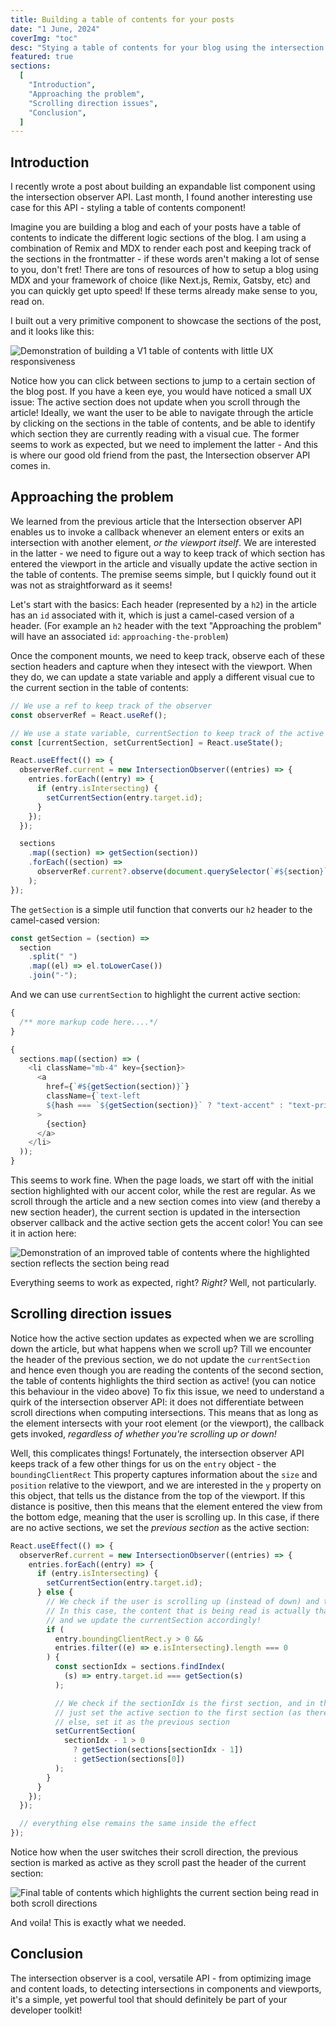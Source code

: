 ```yaml
---
title: Building a table of contents for your posts
date: "1 June, 2024"
coverImg: "toc"
desc: "Stying a table of contents for your blog using the intersection observer API"
featured: true
sections:
  [
    "Introduction",
    "Approaching the problem",
    "Scrolling direction issues",
    "Conclusion",
  ]
---
```


## Introduction

I recently wrote a post about building an expandable list component using the intersection observer API.
Last month, I found another interesting use case for this API - styling a table of contents component!

Imagine you are building a blog and each of your posts have a table of contents to indicate the different
logic sections of the blog. I am using a combination of Remix and MDX to render each post and keeping track of
the sections in the frontmatter - if these words aren't making a lot of sense to you, don't fret!
There are tons of resources of how to setup a blog using MDX and your framework of choice (like Next.js, Remix, Gatsby, etc)
and you can quickly get upto speed! If these terms already make sense to you, read on.

I built out a very primitive component to showcase the sections of the post, and it looks like this:

<img
  src="https://thisisktm.com/posts/resources/toc/toc-1"
  alt="Demonstration of building a V1 table of contents with little UX responsiveness"
  class="image-gif"
/>

Notice how you can click between sections to jump to a certain section of the blog post. If you have a keen eye, you would have noticed a small UX issue:
The active section does not update when you scroll through the article! Ideally, we want the user to be able to navigate through the article by clicking on the sections
in the table of contents, and be able to identify which section they are currently reading with a visual cue. The former seems to work as expected, but we need to
implement the latter - And this is where our good old friend from the past, the Intersection observer API comes in.

## Approaching the problem

We learned from the previous article that the Intersection observer API enables us to invoke a callback whenever an element enters or exits an intersection with another element, _or the viewport itself_.
We are interested in the latter - we need to figure out a way to keep track of which section has entered the viewport in the article and visually update the
active section in the table of contents. The premise seems simple, but I quickly found out it was not as straightforward as it seems!

Let's start with the basics: Each header (represented by a `h2`) in the article has an `id` associated with it, which is just a camel-cased version of a header.
(For example an `h2` header with the text "Approaching the problem" will have an associated `id`: `approaching-the-problem`)

Once the component mounts, we need to keep track, observe each of these section headers and capture when they intesect with the viewport. When they do, we can
update a state variable and apply a different visual cue to the current section in the table of contents:

```js
// We use a ref to keep track of the observer
const observerRef = React.useRef();

// We use a state variable, currentSection to keep track of the active section
const [currentSection, setCurrentSection] = React.useState();

React.useEffect(() => {
  observerRef.current = new IntersectionObserver((entries) => {
    entries.forEach((entry) => {
      if (entry.isIntersecting) {
        setCurrentSection(entry.target.id);
      }
    });
  });

  sections
    .map((section) => getSection(section))
    .forEach((section) =>
      observerRef.current?.observe(document.querySelector(`#${section}`))
    );
});
```

The `getSection` is a simple util function that converts our `h2` header to the camel-cased version:

```js
const getSection = (section) =>
  section
    .split(" ")
    .map((el) => el.toLowerCase())
    .join("-");
```

And we can use `currentSection` to highlight the current active section:

```js
{
  /** more markup code here....*/
}

{
  sections.map((section) => (
    <li className="mb-4" key={section}>
      <a
        href={`#${getSection(section)}`}
        className={`text-left 
        ${hash === `${getSection(section)}` ? "text-accent" : "text-primary"}`}
      >
        {section}
      </a>
    </li>
  ));
}
```

This seems to work fine. When the page loads, we start off with the initial section highlighted with our accent color, while the rest are regular.
As we scroll through the article and a new section comes into view (and thereby a new section header), the current section is updated in the intersection
observer callback and the active section gets the accent color! You can see it in action here:

<img
  src="https://thisisktm./posts/resources/toc/toc-2"
  alt="Demonstration of an improved table of contents where the highlighted section reflects the section being read"
  class="image-gif"
/>

Everything seems to work as expected, right? _Right?_ Well, not particularly.

## Scrolling direction issues

Notice how the active section updates as expected when we are scrolling down the article, but what happens when we scroll up? Till we encounter the header
of the previous section, we do not update the `currentSection` and hence even though you are reading the contents of the second section, the table of contents
highlights the third section as active! (you can notice this behaviour in the video above)
To fix this issue, we need to understand a quirk of the intersection observer API: it does not differentiate between scroll directions when computing intersections.
This means that as long as the element intersects with your root element (or the viewport), the callback gets invoked, _regardless of whether you're scrolling up or down!_

Well, this complicates things! Fortunately, the intersection observer API keeps track of a few other things for us on the `entry` object - the `boundingClientRect`
This property captures information about the `size` and `position` relative to the viewport, and we are interested in the `y` property on this object, that tells us
the distance from the top of the viewport. If this distance is positive, then this means that the element entered the view from the bottom edge, meaning that the user is scrolling up.
In this case, if there are no active sections, we set the _previous section_ as the active section:

```js
React.useEffect(() => {
  observerRef.current = new IntersectionObserver((entries) => {
    entries.forEach((entry) => {
      if (entry.isIntersecting) {
        setCurrentSection(entry.target.id);
      } else {
        // We check if the user is scrolling up (instead of down) and there are no intersecting elements
        // In this case, the content that is being read is actually that of the previous section
        // and we update the currentSection accordingly!
        if (
          entry.boundingClientRect.y > 0 &&
          entries.filter((e) => e.isIntersecting).length === 0
        ) {
          const sectionIdx = sections.findIndex(
            (s) => entry.target.id === getSection(s)
          );

          // We check if the sectionIdx is the first section, and in that case,
          // just set the active section to the first section (as there will be no zeroth section!)
          // else, set it as the previous section
          setCurrentSection(
            sectionIdx - 1 > 0
              ? getSection(sections[sectionIdx - 1])
              : getSection(sections[0])
          );
        }
      }
    });
  });

  // everything else remains the same inside the effect
});
```

Notice how when the user switches their scroll direction, the previous section is marked as active as they scroll past the header of the current section:

<img
  src="https://thisisktm.com/posts/resources/toc/toc-3"
  alt="Final table of contents which highlights the current section being read in both scroll directions"
  class="image-gif"
/>

And voila! This is exactly what we needed.

## Conclusion

The intersection observer is a cool, versatile API - from optimizing image and content loads, to detecting intersections
in components and viewports, it's a simple, yet powerful tool that should definitely be part of your developer toolkit!
